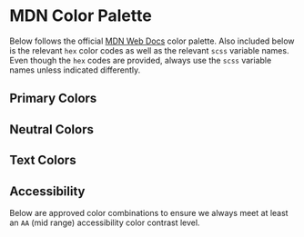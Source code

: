 
<Meta title="Docs|Colors" />

# MDN Color Palette

Below follows the official [MDN Web Docs](https://developer.mozilla.org/) color palette. Also included below is the relevant `hex` color codes as well as the relevant `scss` variable names. Even though the `hex` codes are provided, always use the `scss` variable names unless indicated differently.

## Primary Colors

<ColorPalette>
  <ColorItem title="$primary-100" colors={["#1e7f9d"]} />
  <ColorItem title="$primary-200" colors={["#216b82"]} />
  <ColorItem title="$primary-300" colors={["#d75752"]} />
  <ColorItem title="$primary-400" colors={["#c14238"]} />
  <ColorItem title="$primary-500" colors={["#4d9f0c"]} />
  <ColorItem title="$primary-600" colors={["#3b7b08"]} />
</ColorPalette>

## Neutral Colors

<ColorPalette>
  <ColorItem title="$neutral-100" colors={["#212121"]} />
  <ColorItem title="$neutral-200" colors={["#333"]} />
  <ColorItem title="$neutral-300" colors={["#626262"]} />
  <ColorItem title="$neutral-400" colors={["#8e8e8e"]} />
  <ColorItem title="$neutral-500" colors={["#c9c9c9"]} />
  <ColorItem title="$neutral-600" colors={["#fff"]} />
</ColorPalette>

## Text Colors

<ColorPalette>
  <ColorItem
    title="$text-color"
    subtitle="Uses the variable $neutral-100"
    colors={["#212121"]}
  />
  <ColorItem
    title="$text-color-inverted"
    subtitle="Uses the variable $neutral-600"
    colors={["#fff"]}
  />
  <ColorItem
    title="$link-color"
    subtitle="Uses the variable $primary-100"
    colors={["#1e7f9d"]}
  />
</ColorPalette>

## Accessibility

Below are approved color combinations to ensure we always meet at least an `AA` (mid range) accessibility color contrast level.
